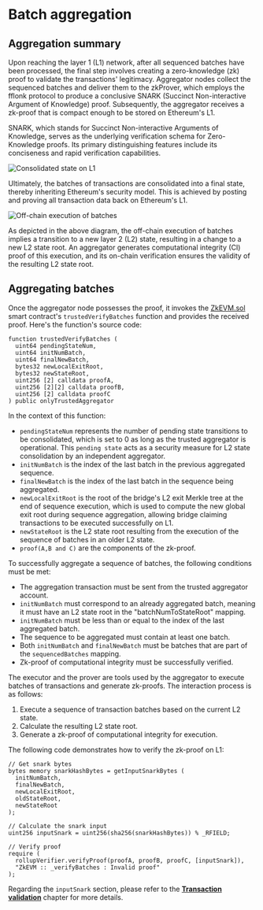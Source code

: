 # Batch aggregation
## Aggregation summary
Upon reaching the layer 1 (L1) network, after all sequenced batches have been processed, the final step involves creating a zero-knowledge (zk) proof to validate the transactions' legitimacy. Aggregator nodes collect the sequenced batches and deliver them to the zkProver, which employs the fflonk protocol to produce a conclusive SNARK (Succinct Non-interactive Argument of Knowledge) proof. Subsequently, the aggregator receives a zk-proof that is compact enough to be stored on Ethereum's L1.

<Tip title="Note">SNARK, which stands for Succinct Non-interactive Arguments of Knowledge, serves as the underlying verification schema for Zero-Knowledge proofs. Its primary distinguishing features include its conciseness and rapid verification capabilities.</Tip>

![Consolidated state on L1](./img/consolidated-state-on-l1.png)

Ultimately, the batches of transactions are consolidated into a final state, thereby inheriting Ethereum's security model. This is achieved by posting and proving all transaction data back on Ethereum's L1.

![Off-chain execution of batches](./img/off-chain-execution-of-batches.png)

As depicted in the above diagram, the off-chain execution of batches implies a transition to a new layer 2 (L2) state, resulting in a change to a new L2 state root. An aggregator generates computational integrity (CI) proof of this execution, and its on-chain verification ensures the validity of the resulting L2 state root.

## Aggregating batches
Once the aggregator node possesses the proof, it invokes the [ZkEVM.sol](https://github.com/okx/xlayer-contracts/blob/release/v0.1.0/contracts/PolygonZkEVM.sol "ZkEVM.sol") smart contract's `trustedVerifyBatches` function and provides the received proof. Here's the function's source code:
```solidity
function trustedVerifyBatches (
  uint64 pendingStateNum,
  uint64 initNumBatch,
  uint64 finalNewBatch,
  bytes32 newLocalExitRoot,
  bytes32 newStateRoot,
  uint256 [2] calldata proofA,
  uint256 [2][2] calldata proofB,
  uint256 [2] calldata proofC
) public onlyTrustedAggregator
```
In the context of this function:
- `pendingStateNum` represents the number of pending state transitions to be consolidated, which is set to 0 as long as the trusted aggregator is operational. This `pending state` acts as a security measure for L2 state consolidation by an independent aggregator.
- `initNumBatch` is the index of the last batch in the previous aggregated sequence.
- `finalNewBatch` is the index of the last batch in the sequence being aggregated.
- `newLocalExitRoot`  is the root of the bridge's L2 exit Merkle tree at the end of sequence execution, which is used to compute the new global exit root during sequence aggregation, allowing bridge claiming transactions to be executed successfully on L1.
- `newStateRoot`  is the L2 state root resulting from the execution of the sequence of batches in an older L2 state.
- `proof(A,B and C)` are the components of the zk-proof.

To successfully aggregate a sequence of batches, the following conditions must be met:
- The aggregation transaction must be sent from the trusted aggregator account.
- `initNumBatch` must correspond to an already aggregated batch, meaning it must have an L2 state root in the "batchNumToStateRoot" mapping.
- `initNumBatch` must be less than or equal to the index of the last aggregated batch.
- The sequence to be aggregated must contain at least one batch.
- Both `initNumBatch` and `finalNewBatch` must be batches that are part of the `sequencedBatches` mapping.
- Zk-proof of computational integrity must be successfully verified.

The executor and the prover are tools used by the aggregator to execute batches of transactions and generate zk-proofs. The interaction process is as follows:
1. Execute a sequence of transaction batches based on the current L2 state.
2. Calculate the resulting L2 state root.
3. Generate a zk-proof of computational integrity for execution.

The following code demonstrates how to verify the zk-proof on L1:
```solidity
// Get snark bytes
bytes memory snarkHashBytes = getInputSnarkBytes (
  initNumBatch,
  finalNewBatch,
  newLocalExitRoot,
  oldStateRoot,
  newStateRoot
);

// Calculate the snark input
uint256 inputSnark = uint256(sha256(snarkHashBytes)) % _RFIELD;

// Verify proof
require (
  rollupVerifier.verifyProof(proofA, proofB, proofC, [inputSnark]),
  "ZkEVM :: _verifyBatches : Invalid proof"
);
```
Regarding the `inputSnark` section, please refer to the [**Transaction validation**](/developer/learn-more/xlayer-protocol/transaction-validation "Transaction validation") chapter for more details.